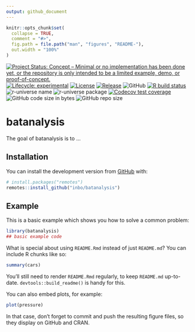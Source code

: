 ```yaml
---
output: github_document
---
```


<!-- README.md is generated from README.Rmd. Please edit that file -->

```r
knitr::opts_chunk$set(
  collapse = TRUE,
  comment = "#>",
  fig.path = file.path("man", "figures", "README-"),
  out.width = "100%"
)
```

<!-- badges: start -->
[![Project Status: Concept – Minimal or no implementation has been done yet, or the repository is only intended to be a limited example, demo, or proof-of-concept.](https://www.repostatus.org/badges/latest/concept.svg)](https://www.repostatus.org/#concept)
[![Lifecycle: experimental](https://img.shields.io/badge/lifecycle-experimental-orange.svg)](https://lifecycle.r-lib.org/articles/stages.html#experimental)
[![License](https://img.shields.io/badge/license-GPL--3-blue.svg?style=flat)](https://www.gnu.org/licenses/gpl-3.0.html)
[![Release](https://img.shields.io/github/release/inbo/batanalysis.svg)](https://github.com/inbo/batanalysis/releases)
![GitHub](https://img.shields.io/github/license/inbo/batanalysis)
[![R build status](https://github.com/inbo/batanalysis/workflows/check%20package%20on%20main/badge.svg)](https://github.com/inbo/batanalysis/actions)
![r-universe name](https://inbo.r-universe.dev/badges/:name?color=c04384)
![r-universe package](https://inbo.r-universe.dev/badges/batanalysis)
[![Codecov test coverage](https://codecov.io/gh/inbo/batanalysis/branch/main/graph/badge.svg)](https://app.codecov.io/gh/inbo/batanalysis?branch=main)
![GitHub code size in bytes](https://img.shields.io/github/languages/code-size/inbo/batanalysis.svg)
![GitHub repo size](https://img.shields.io/github/repo-size/inbo/batanalysis.svg)
<!-- badges: end -->

# batanalysis

The goal of batanalysis is to ...

## Installation

You can install the development version from [GitHub](https://github.com/) with:

``` r
# install.packages("remotes")
remotes::install_github("inbo/batanalysis")
```

## Example

This is a basic example which shows you how to solve a common problem:

```r
library(batanalysis)
## basic example code
```

What is special about using `README.Rmd` instead of just `README.md`? 
You can include R chunks like so:

```r
summary(cars)
```

You'll still need to render `README.Rmd` regularly, to keep `README.md` up-to-date.
`devtools::build_readme()` is handy for this.

You can also embed plots, for example:

```r
plot(pressure)
```

In that case, don't forget to commit and push the resulting figure files, so they display on GitHub and CRAN.
